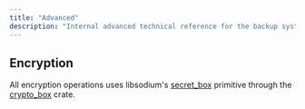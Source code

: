 ```yaml
---
title: "Advanced"
description: "Internal advanced technical reference for the backup system."
---
```


## Encryption

All encryption operations uses libsodium's [secret_box](https://doc.libsodium.org/secret-key_cryptography/secretbox) primitive through the [crypto_box](https://crates.io/crates/crypto_box) crate.





